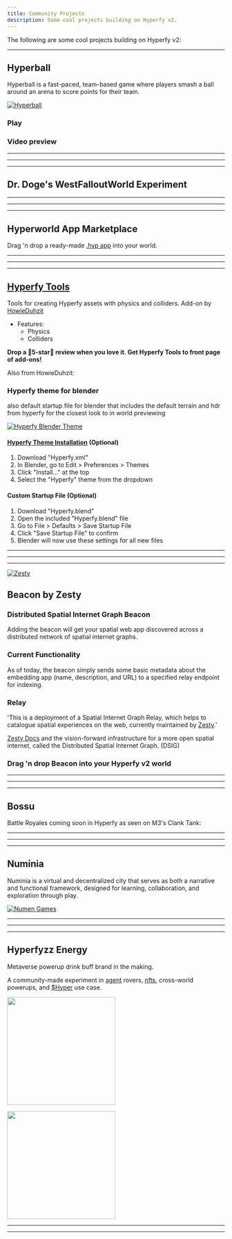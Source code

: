 ```yaml
---
title: Community Projects
description: Some cool projects building on Hyperfy v2.
---
```


<script async src="https://platform.twitter.com/widgets.js"></script>


The following are some cool projects building on Hyperfy v2:

---

## Hyperball

Hyperball is a fast-paced, team-based game where players smash a ball around an arena to score points for their team.

[![Hyperball](/assets/hyperball.webp)](/assets/hyperball.webp)

### Play <Badge text="Beta" variant="tip" />

<LinkCard title="🎮 Play Hyperball" href="https://agents.hyperfy.xyz/" />



### Video preview
<Tweet theme="dark" id="https://x.com/hyperfy_io/status/1883940479827599873
" />

---
---
---

## Dr. Doge's WestFalloutWorld Experiment

<LinkCard title="Visit one of the most developed v2 worlds." href="https://tattedalien.club/" />


---
---
---

## Hyperworld App Marketplace

<LinkCard title="Tip creators with $Hyper on Hyperworld App Marketplace" href="https://hyperworld.host/marketplace" />

Drag 'n drop a ready-made [.hyp app](/docs/hyp-format/) into your world.

<LinkPreview id="https://hyperworlds.host/marketplace" />

---
---
---


## [Hyperfy Tools](/resources/3d/#hyperfy-tools/)
<Badge text="Blender Add-on" variant="tip" />

Tools for creating Hyperfy assets with physics and colliders.
Add-on by [HowieDuhzit](/socials/x/#howieduhzit)

* Features:
  + Physics
  + Colliders

<LinkCard title="Get Hyperfy Tools" href="https://extensions.blender.org/addons/hyperfy-tools/" />


**Drop a 🌟5-star🌟 review when you love it.  Get Hyperfy Tools to front page of add-ons!**


Also from HowieDuhzit:

### Hyperfy theme for blender

also default startup file for blender that includes the default terrain and hdr from hyperfy for the closest look to in world previewing

<LinkCard title="Hyperfy theme for blender" href="https://github.com/HowieDuhzit/Hyperfy-Tools/blob/main/Hyperfy.xml" />

[![Hyperfy Blender Theme](/assets/hyperfy-blender-theme.webp)](/assets/hyperfy-blender-theme.webp)


#### [Hyperfy Theme Installation](https://github.com/HowieDuhzit/Hyperfy-Tools/tree/main?tab=readme-ov-file#installation) (Optional)
1. Download "Hyperfy.xml"
2. In Blender, go to Edit > Preferences > Themes
3. Click "Install..." at the top
4. Select the "Hyperfy" theme from the dropdown

#### Custom Startup File (Optional)
1. Download "Hyperfy.blend"
2. Open the included "Hyperfy.blend" file
3. Go to File > Defaults > Save Startup File
4. Click "Save Startup File" to confirm
5. Blender will now use these settings for all new files


---
---
---

[![Zesty](/assets/zesty.webp)](/assets/zesty.webp)


## Beacon by Zesty

<LinkCard title="Spatial Beacon on Zesty GitHub" href="https://github.com/zestyxyz/beacon" />


### Distributed Spatial Internet Graph Beacon
Adding the beacon will get your spatial web app discovered across a distributed network of spatial internet graphs.

### Current Functionality
As of today, the beacon simply sends some basic metadata about the embedding app (name, description, and URL) to a specified relay endpoint for indexing.


### Relay

<LinkCard title="relay.zesty.xyz" href="https://relay.zesty.xyz/" />


'This is a deployment of a Spatial Internet Graph Relay, which helps to catalogue spatial experiences on the web, currently maintained by [Zesty](https://www.zesty.xyz/).'

[Zesty Docs](https://docs.zesty.xyz/graph/overview) and the vision-forward infrastructure for a more open spatial internet, called the Distributed Spatial Internet Graph. (DSIG)

### Drag 'n drop Beacon into your Hyperfy v2 world

<LinkCard title="Get your Beacon on Hyperworld.host App Marketplace" href="https://hyperworld.host/marketplace" />


<LinkCard title="Hyperworld also offers Hosting." href="/hosting/providers" />


---
---
---

## Bossu

<CardGrid>
<LinkCard title="Bossu on X" href="https://x.com/bossu_online" />
<LinkCard title="Bossu website" href="https://bossu.online/" />
<LinkCard title="Bossu on Magic Eden" href="https://magiceden.io/marketplace/bossu_" />
</CardGrid>


Battle Royales coming soon in Hyperfy as seen on M3's Clank Tank:
<YouTube id="R-oObQtsksw" />

---
---
---

## **Numinia**


Numinia is a virtual and decentralized city that serves as both a narrative and functional framework, designed for learning, collaboration, and exploration through play.

[![Numen Games](/assets/Numen_Games_Logo.webp)](/assets/Numen_Games_Logo.webp)


<CardGrid>
<LinkCard title="Numen Games official website" href="https://numen.games/" />
<LinkCard title="Numen Games Github repository" href="https://github.com/numengames" />
<LinkCard title="Join Numen Games' community on Discord" href="https://discord.gg/ASwwdd24pp" />
<LinkCard title="Read manifesto and learn more about their vision" href="https://numen.games/manifesto" />
</CardGrid>



---
---
---


## Hyperfyzz Energy

Metaverse powerup drink buff brand in the making.

A community-made experiment in [agent](/guides/ai/agents/) rovers, [nfts](/guides/web3/), cross-world powerups, and [$Hyper](/token/hyper/) use case.


[<img src="/assets/hyperfyzzz.webp" width="250"/>](/assets/hyperfyzzz.webp)


[<img src="/assets/hyperfyzz-truck.webp" width="250"/>](/assets/hyperfyzz-truck.webp)


<CardGrid>
<LinkCard title="Hyperfyzz truck Asset & .hyp" href="/community/assets/#hypertruck" />
<LinkCard title="Hyperfridge Asset & .hyp" href="/community/assets/#hyperfridge" />
</CardGrid>


---
---
